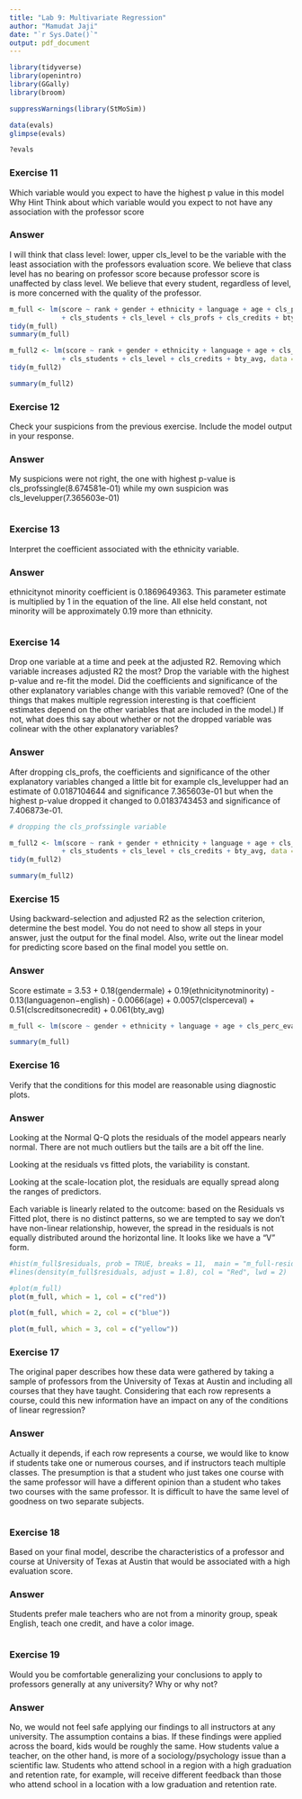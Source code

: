 ---
title: "Lab 9: Multivariate Regression"
author: "Mamudat Jaji"
date: "`r Sys.Date()`"
output: pdf_document
---

```{r load-packages, message=FALSE}
library(tidyverse)
library(openintro)
library(GGally)
library(broom)

suppressWarnings(library(StMoSim))

data(evals)
glimpse(evals)

?evals
```

### Exercise 11
Which variable would you expect to have the highest p value in this model Why Hint Think about which variable would you expect to not have any association with the professor score

### Answer

I will think that class level: lower, upper cls_level to be the variable with the least association with the professors evaluation score. We believe that class level has no bearing on professor score because professor score is unaffected by class level. We believe that every student, regardless of level, is more concerned with the quality of the professor.

```{r}
m_full <- lm(score ~ rank + gender + ethnicity + language + age + cls_perc_eval 
             + cls_students + cls_level + cls_profs + cls_credits + bty_avg, data = evals)
tidy(m_full)
summary(m_full)

m_full2 <- lm(score ~ rank + gender + ethnicity + language + age + cls_perc_eval 
             + cls_students + cls_level + cls_credits + bty_avg, data = evals)
tidy(m_full2)

summary(m_full2)

```


### Exercise 12

Check your suspicions from the previous exercise. Include the model output in your response.

### Answer

My suspicions were not right, the one with highest p-value is cls_profssingle(8.674581e-01) while my own suspicion was cls_levelupper(7.365603e-01)

```{r}
```

### Exercise 13

Interpret the coefficient associated with the ethnicity variable.

### Answer
ethnicitynot minority coefficient is 0.1869649363. This parameter estimate is multiplied by 1 in the equation of the line. All else held constant, not minority will be approximately 0.19 more than ethnicity.

```{r}
```


### Exercise 14

Drop one variable at a time and peek at the adjusted R2. Removing which variable increases adjusted R2 the most? Drop the variable with the highest p-value and re-fit the model. Did the coefficients and significance of the other explanatory variables change with this variable removed? (One of the things that makes multiple regression interesting is that coefficient estimates depend on the other variables that are included in the model.) If not, what does this say about whether or not the dropped variable was colinear with the other explanatory variables?

### Answer

After dropping cls_profs, the coefficients and significance of the other explanatory variables changed a little bit for example cls_levelupper had an estimate of	0.0187104644	and significance	7.365603e-01 but when the highest p-value dropped it changed to 0.0183743453	and significance of	7.406873e-01.

```{r}
# dropping the cls_profssingle variable

m_full2 <- lm(score ~ rank + gender + ethnicity + language + age + cls_perc_eval 
             + cls_students + cls_level + cls_credits + bty_avg, data = evals)
tidy(m_full2)

summary(m_full2)
```


### Exercise 15

Using backward-selection and adjusted R2 as the selection criterion, determine the best model. You do not need to show all steps in your answer, just the output for the final model. Also, write out the linear model for predicting score based on the final model you settle on.

### Answer 
Score estimate = 3.53 + 0.18(gendermale) + 0.19(ethnicitynotminority) - 0.13(languagenon−english) - 0.0066(age) + 0.0057(clsperceval) + 0.51(clscreditsonecredit) + 0.061(bty_avg)

```{r}

m_full <- lm(score ~ gender + ethnicity + language + age + cls_perc_eval + cls_credits + bty_avg, data = evals)

summary(m_full)
```


### Exercise 16

Verify that the conditions for this model are reasonable using diagnostic plots.

### Answer

Looking at the Normal Q-Q plots the residuals of the model appears nearly normal. There are not much outliers but the tails are a bit off the line. 

Looking at the residuals vs fitted plots, the variability is constant.

Looking at the scale-location plot, the residuals are equally spread along the ranges of predictors. 

Each variable is linearly related to the outcome: based on the Residuals vs Fitted plot, there is no distinct patterns, so we are tempted to say we don’t have non-linear relationship, however, the spread in the residuals is not equally distributed around the horizontal line. It looks like we have a “V” form.

```{r}
#hist(m_full$residuals, prob = TRUE, breaks = 11,  main = "m_full-residuals", xlab = "Residual")
#lines(density(m_full$residuals, adjust = 1.8), col = "Red", lwd = 2)

#plot(m_full)
plot(m_full, which = 1, col = c("red"))

plot(m_full, which = 2, col = c("blue"))

plot(m_full, which = 3, col = c("yellow"))
```


### Exercise 17

The original paper describes how these data were gathered by taking a sample of professors from the University of Texas at Austin and including all courses that they have taught. Considering that each row represents a course, could this new information have an impact on any of the conditions of linear regression?

### Answer

Actually it depends, if each row represents a course, we would like to know if students take one or numerous courses, and if instructors teach multiple classes. The presumption is that a student who just takes one course with the same professor will have a different opinion than a student who takes two courses with the same professor. It is difficult to have the same level of goodness on two separate subjects.

```{r}
```

### Exercise 18

Based on your final model, describe the characteristics of a professor and course at University of Texas at Austin that would be associated with a high evaluation score.

### Answer

Students prefer male teachers who are not from a minority group, speak English, teach one credit, and have a color image.

```{r}

```

### Exercise 19

Would you be comfortable generalizing your conclusions to apply to professors generally at any university? Why or why not?

### Answer

No, we would not feel safe applying our findings to all instructors at any university. The assumption contains a bias. If these findings were applied across the board, kids would be roughly the same. How students value a teacher, on the other hand, is more of a sociology/psychology issue than a scientific law. Students who attend school in a region with a high graduation and retention rate, for example, will receive different feedback than those who attend school in a location with a low graduation and retention rate.

```{r}

```